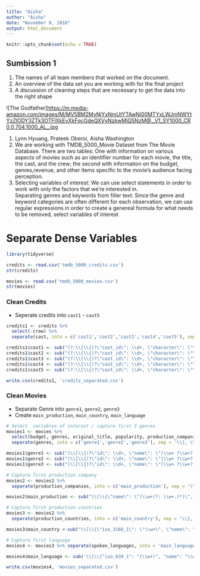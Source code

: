 ```yaml
---
title: "Aisha"
author: "Aisha"
date: "November 8, 2018"
output: html_document
---
```


```r
knitr::opts_chunk$set(echo = TRUE)
```

## Sumbission 1
1. The names of all team members that worked on the document.
2. An overview of the data set you are working with for the final project
3. A discussion of cleaning steps that are necessary to get the data into the right shape

![The Godfather]<https://m.media-amazon.com/images/M/MV5BM2MyNjYxNmUtYTAwNi00MTYxLWJmNWYtYzZlODY3ZTk3OTFlXkEyXkFqcGdeQXVyNzkwMjQ5NzM@._V1_SY1000_CR0,0,704,1000_AL_.jpg>

1. Lynn Hyuang, Prateek Oberoi, Aisha Washington
2. We are working with TMDB_5000_Movie Dataset from The Movie Database.  There are two tables: One with information on various aspects of movies such as an identifier number for each movie, the title, the cast, and the crew; the second with information on the budget, genres,revenue, and other items specific to the movie's audience facing perception.
3. Selecting variables of interest: We can use select statements in order to work with only the factors that we're interested in.    
   Separating genres and keywords from filler text: Since the genre and keyword categories are often different for each observation, we can use regular expressions in order to create a genereal formula for what needs to be removed, select variables of interest
   
# Separate Dense Variables

```r
library(tidyverse)

credits <- read.csv('tmdb_5000_credits.csv')
str(credits)

movies <- read.csv('tmdb_5000_movies.csv')
str(movies)
```

### Clean Credits

- Seperate credits into `cast1` - `cast5`
```r
credits1 <- credits %>% 
  select(-crew) %>%
  separate(cast, into = c('cast1','cast2','cast3','cast4','cast5'), sep = '\\}, \\{')

credits1$cast1 <- sub("(?:\\[\\{)?\"cast_id\": \\d+, \"character\": \"\\w+(?:..)*(?: \\w+)*\", \"credit_id\": \"\\w+\", \"gender\": \\d, \"id\": \\d+, \"name\": \"(\\w+(?:..)*(?: \\w+.))*\", \"order\": \\d", "\\1", credits1$cast1)
credits1$cast2 <- sub("(?:\\[\\{)?\"cast_id\": \\d+, \"character\": \"\\w+(?:..)*(?: \\w+)*\", \"credit_id\": \"\\w+\", \"gender\": \\d, \"id\": \\d+, \"name\": \"(\\w+(?:..)*(?: \\w+.))*\", \"order\": \\d", "\\1", credits1$cast2)
credits1$cast3 <- sub("(?:\\[\\{)?\"cast_id\": \\d+, \"character\": \"\\w+(?:..)*(?: \\w+)*\", \"credit_id\": \"\\w+\", \"gender\": \\d, \"id\": \\d+, \"name\": \"(\\w+(?:..)*(?: \\w+.))*\", \"order\": \\d", "\\1", credits1$cast3)
credits1$cast4 <- sub("(?:\\[\\{)?\"cast_id\": \\d+, \"character\": \"\\w+(?:..)*(?: \\w+)*\", \"credit_id\": \"\\w+\", \"gender\": \\d, \"id\": \\d+, \"name\": \"(\\w+(?:..)*(?: \\w+.))*\", \"order\": \\d", "\\1", credits1$cast4)
credits1$cast5 <- sub("(?:\\[\\{)?\"cast_id\": \\d+, \"character\": \"\\w+(?:..)*(?: \\w+)*\", \"credit_id\": \"\\w+\", \"gender\": \\d, \"id\": \\d+, \"name\": \"(\\w+(?:..)*(?: \\w+.))*\", \"order\": \\d", "\\1", credits1$cast5)

write.csv(credits1, 'credits_separated.csv')
```

### Clean Movies

- Separate Genre into `genre1`, `genre2`, `genre3`
- Create `main_production`, `main_country`, `main_language`
```r
# Select  variables of interest / capture first 3 genres
movies1 <- movies %>% 
  select(budget, genres, original_title, popularity, production_companies, production_countries, release_date, revenue, runtime, spoken_languages, vote_average, vote_count) %>% 
  separate(genres, into = c('genre1','genre2','genre3'), sep = '\\}, \\{')

movies1$genre1 <- sub("(\\[\\{)?\"id\": \\d+, \"name\": \"(\\w+ ?\\w+?)\"(\\}\\])?", '\\2', movies1$genre1)
movies1$genre2 <- sub("(\\[\\{)?\"id\": \\d+, \"name\": \"(\\w+ ?\\w+?)\"(\\}\\])?", '\\2', movies1$genre2)
movies1$genre3 <- sub("(\\[\\{)?\"id\": \\d+, \"name\": \"(\\w+ ?\\w+?)\"(\\}\\])?", '\\2', movies1$genre3)

# Capture first production company
movies2 <- movies1 %>% 
  separate(production_companies, into = c('main_production'), sep = '\\}, \\{') 

movies2$main_production <- sub("\\[\\{\"name\": \"(\\w+(?: \\w+.)*)\", \"id\": \\d+", '\\1', movies2$main_production)

# Capture first production countries
movies3 <- movies2 %>% 
  separate(production_countries, into = c('main_country'), sep = '\\}, \\{')

movies3$main_country <-sub("\\[\\{\"iso_3166_1\": \"\\w+\", \"name\": \"(\\w+(?: \\w+.)*)\"(?:\\}\\])?", '\\1', movies3$main_country)

# Capture first language
movies4 <- movies3 %>% separate(spoken_languages, into = 'main_language', sep = '\\}, \\{')

movies4$main_language <- sub('\\[\\{"iso_639_1": "(\\w+)", "name": "\\w+(?:.+)?"(?:\\}\\])?', '\\1', movies4$main_language)

write.csv(movies4, 'movies_separated.csv')
```

